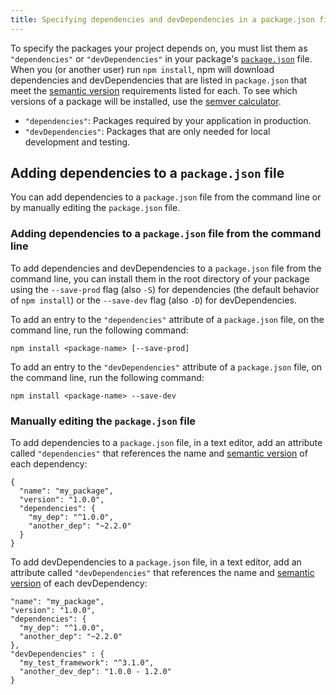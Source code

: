 ```yaml
---
title: Specifying dependencies and devDependencies in a package.json file
---
```


To specify the packages your project depends on, you must list them as `"dependencies"` or `"devDependencies"` in your package's [`package.json`][pkg-json] file. When you (or another user) run `npm install`, npm will download dependencies and devDependencies that are listed in `package.json` that meet the [semantic version][semver] requirements listed for each. To see which versions of a package will be installed, use the [semver calculator][semver-calc].

- `"dependencies"`: Packages required by your application in production.
- `"devDependencies"`: Packages that are only needed for local development and testing.

## Adding dependencies to a `package.json` file

You can add dependencies to a `package.json` file from the command line or by manually editing the `package.json` file.

### Adding dependencies to a `package.json` file from the command line

To add dependencies and devDependencies to a `package.json` file from the command line, you can install them in the root directory of your package using the `--save-prod` flag (also `-S`) for dependencies (the default behavior of `npm install`) or the `--save-dev` flag (also `-D`) for devDependencies.

To add an entry to the `"dependencies"` attribute of a `package.json` file, on the command line, run the following command:

```
npm install <package-name> [--save-prod]
```

To add an entry to the `"devDependencies"` attribute of a `package.json` file, on the command line, run the following command:

```
npm install <package-name> --save-dev
```

### Manually editing the `package.json` file

To add dependencies to a `package.json` file, in a text editor, add an attribute called `"dependencies"` that references the name and [semantic version][semver] of each dependency:

```
{
  "name": "my_package",
  "version": "1.0.0",
  "dependencies": {
    "my_dep": "^1.0.0",
    "another_dep": "~2.2.0"
  }
}
```

To add devDependencies to a `package.json` file, in a text editor, add an attribute called `"devDependencies"` that references the name and [semantic version][semver] of each devDependency:

```
"name": "my_package",
"version": "1.0.0",
"dependencies": {
  "my_dep": "^1.0.0",
  "another_dep": "~2.2.0"
},
"devDependencies" : {
  "my_test_framework": "^3.1.0",
  "another_dev_dep": "1.0.0 - 1.2.0"
}
```

[pkg-json]: creating-a-package-json-file
[semver]: about-semantic-versioning
[semver-calc]: https://semver.npmjs.com/

